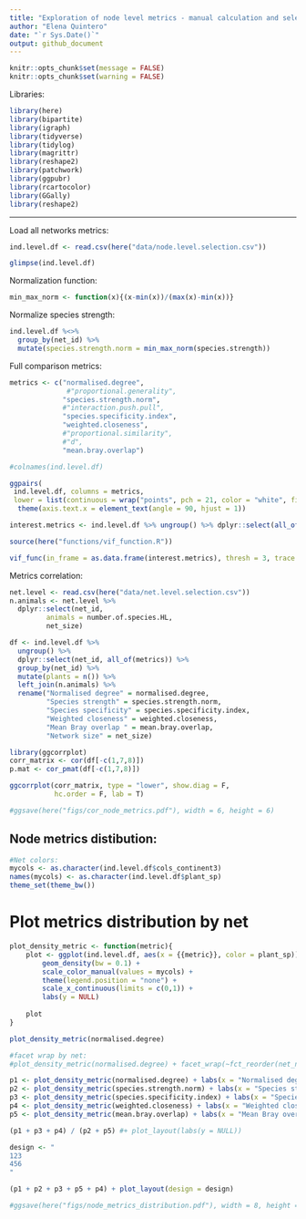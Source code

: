 ```yaml
---
title: "Exploration of node level metrics - manual calculation and selection"
author: "Elena Quintero"
date: "`r Sys.Date()`"
output: github_document
---
```


```r
knitr::opts_chunk$set(message = FALSE)
knitr::opts_chunk$set(warning = FALSE)
```

Libraries:

```r
library(here)
library(bipartite)
library(igraph)
library(tidyverse)
library(tidylog)
library(magrittr)
library(reshape2)
library(patchwork)
library(ggpubr)
library(rcartocolor)
library(GGally)
library(reshape2)
```

-----------------

Load all networks metrics:

```r
ind.level.df <- read.csv(here("data/node.level.selection.csv"))

glimpse(ind.level.df)
```

Normalization function:

```r
min_max_norm <- function(x){(x-min(x))/(max(x)-min(x))}
```

Normalize species strength:

```r
ind.level.df %<>% 
  group_by(net_id) %>% 
  mutate(species.strength.norm = min_max_norm(species.strength))
```

Full comparison metrics:

```r
metrics <- c("normalised.degree",
              #"proportional.generality",
             "species.strength.norm",
             #"interaction.push.pull",
             "species.specificity.index",
             "weighted.closeness",
             #"proportional.similarity",
             #"d",
             "mean.bray.overlap")

#colnames(ind.level.df)

ggpairs(
 ind.level.df, columns = metrics,
 lower = list(continuous = wrap("points", pch = 21, color = "white", fill= "black", size = 0.75))) + 
  theme(axis.text.x = element_text(angle = 90, hjust = 1))
```


```r
interest.metrics <- ind.level.df %>% ungroup() %>% dplyr::select(all_of(metrics))

source(here("functions/vif_function.R"))

vif_func(in_frame = as.data.frame(interest.metrics), thresh = 3, trace = T)
```


Metrics correlation:

```r
net.level <- read.csv(here("data/net.level.selection.csv"))
n.animals <- net.level %>% 
  dplyr::select(net_id, 
         animals = number.of.species.HL, 
         net_size)

df <- ind.level.df %>%
  ungroup() %>% 
  dplyr::select(net_id, all_of(metrics)) %>%
  group_by(net_id) %>%
  mutate(plants = n()) %>%
  left_join(n.animals) %>%
  rename("Normalised degree" = normalised.degree,
         "Species strength" = species.strength.norm,
         "Species specificity" = species.specificity.index,
         "Weighted closeness" = weighted.closeness,
         "Mean Bray overlap " = mean.bray.overlap,
         "Network size" = net_size)

library(ggcorrplot)
corr_matrix <- cor(df[-c(1,7,8)])
p.mat <- cor_pmat(df[-c(1,7,8)])

ggcorrplot(corr_matrix, type = "lower", show.diag = F,
           hc.order = F, lab = T)

#ggsave(here("figs/cor_node_metrics.pdf"), width = 6, height = 6)
```


## Node metrics distibution:

```r
#Net colors:
mycols <- as.character(ind.level.df$cols_continent3)
names(mycols) <- as.character(ind.level.df$plant_sp)
theme_set(theme_bw())
```


# Plot metrics distribution by net

```r
plot_density_metric <- function(metric){
    plot <- ggplot(ind.level.df, aes(x = {{metric}}, color = plant_sp)) + 
        geom_density(bw = 0.1) +
        scale_color_manual(values = mycols) + 
        theme(legend.position = "none") + 
        scale_x_continuous(limits = c(0,1)) +
        labs(y = NULL)
  
    plot
}

plot_density_metric(normalised.degree)

#facet wrap by net:
#plot_density_metric(normalised.degree) + facet_wrap(~fct_reorder(net_name, plant_plot_rank))
```


```r
p1 <- plot_density_metric(normalised.degree) + labs(x = "Normalised degree")
p2 <- plot_density_metric(species.strength.norm) + labs(x = "Species strength")
p3 <- plot_density_metric(species.specificity.index) + labs(x = "Species specificity index")
p4 <- plot_density_metric(weighted.closeness) + labs(x = "Weighted closeness")
p5 <- plot_density_metric(mean.bray.overlap) + labs(x = "Mean Bray overlap")

(p1 + p3 + p4) / (p2 + p5) #+ plot_layout(labs(y = NULL))

design <- "
123
456
"  

(p1 + p2 + p3 + p5 + p4) + plot_layout(design = design)

#ggsave(here("figs/node_metrics_distribution.pdf"), width = 8, height = 6)
```

